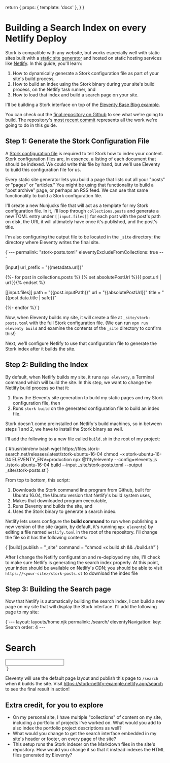  return {
    props: { template: 'docs' },
  }
}

# Building a Search Index on every Netlify Deploy

Stork is compatible with any website, but works especially well with static sites built with a [static site generator](https://www.netlify.com/blog/2020/04/14/what-is-a-static-site-generator-and-3-ways-to-find-the-best-one/) and hosted on static hosting services like [Netlify](https://www.netlify.com). In this guide, you'll learn:

1. How to dynamically generate a Stork configuration file as part of your site's build process,
2. How to build an index using the Stork binary during your site's build process, on the Netlify task runner, and
3. How to load that index and build a search page on your site.

I'll be building a Stork interface on top of the [Eleventy Base Blog example](https://github.com/11ty/eleventy-base-blog).

<DocsNote>

You can check out the [final repository on Github](https://github.com/stork-search/netlify-11ty-example) to see what we're going to build. The repository's [most recent commit](https://github.com/stork-search/netlify-11ty-example/commit/53aa8614cc48dc168782657a352781d31d0d2441) represents all the work we're going to do in this guide.

</DocsNote>

## Step 1: Generate the Stork Configuration File

A [Stork configuration file](/docs/build) is required to tell Stork how to index your content. Stork configuration files are, in essence, a listing of each document that should be indexed. We could write this file by hand, but we'll use Eleventy to build this configuration file for us.

Every static site generator lets you build a page that lists out all your "posts" or "pages" or "articles." You might be using that functionality to build a "post archive" page, or perhaps an RSS feed. We can use that same functionality to build a Stork configuration file. 

I'll create a new Nunjucks file that will act as a template for my Stork configuration file. In it, I'll loop through `collections.posts` and generate a new TOML entry under `[[input.files]]` for each post with the post's path on disk, the URL it will ultimately have once it's published, and the post's title.

I'm also configuring the output file to be located in the `_site` directory: the directory where Eleventy writes the final site.

<Codeblock filename="stork-posts.njk">
  {`---
permalink: "stork-posts.toml"
eleventyExcludeFromCollections: true
---
 
[input]
url_prefix = "{{metadata.url}}"
 
{%- for post in collections.posts %}
{% set absolutePostUrl %}{{ post.url | url }}{% endset %}
 
[[input.files]]
path = "{{post.inputPath}}"
url = "{{absolutePostUrl}}"
title = "{{post.data.title | safe}}"
 
{%- endfor %}`}

  </Codeblock>

Now, when Eleventy builds my site, it will create a file at `_site/stork-posts.toml` with the full Stork configuration file. (We can run `npm run eleventy build` and examine the contents of the `_site` directory to confirm this!)

Next, we'll configure Netlify to use that configuration file to generate the Stork index after it builds the site.

## Step 2: Building the Index

By default, when Netlify builds my site, it runs `npx eleventy`, a Terminal command which will build the site. In this step, we want to change the Netlify build process so that it:

1. Runs the Eleventy site generation to build my static pages and my Stork configuration file, then
2. Runs `stork build` on the generated configuration file to build an index file.

Stork doesn't come preinstalled on Netlify's build machines, so in between steps 1 and 2, we have to install the Stork binary as well.

I'll add the following to a new file called `build.sh` in the root of my project:

<Wide>
  <Codeblock filename="build.sh" lang="bash">
    {`#!/usr/bin/env bash
wget https://files.stork-search.net/releases/latest/stork-ubuntu-16-04
chmod +x stork-ubuntu-16-04
ELEVENTY_ENV=production npx @11ty/eleventy --config=eleventy.js
./stork-ubuntu-16-04 build --input _site/stork-posts.toml --output _site/stork-posts.st`}
  </Codeblock>
</Wide>

From top to bottom, this script:

1. Downloads the Stork command line program from Github, built for Ubuntu 16.04, the Ubuntu version that Netlify's build system uses,
2. Makes that downloaded program executable,
3. Runs Eleventy and builds the site, and
4. Uses the Stork binary to generate a search index.

Netlify lets users configure the **build command** to run when publishing a new version of the site (again, by default, it's running `npx eleventy`) by editing a file named `netlify.toml` in the root of the repository. I'll change the file so it has the following contents:

<Codeblock filename="netlify.toml" lang="toml">
  {`[build]
publish = "_site"
command = "chmod +x build.sh && ./build.sh"`}
</Codeblock>

After I change the Netlify configuration and re-deployed my site, I'll check to make sure Netlify is generating the search index properly. At this point, your index should be available on Netlify's CDN; you should be able to visit `https://<your-site>/stork-posts.st` to download the index file

## Step 3: Building the Search page

Now that Netlify is automatically building the search index, I can build a new page on my site that will display the Stork interface. I'll add the following page to my site:

<Wide>
<Codeblock filename="search.njk" lang="html">
    {`---
 layout: layouts/home.njk
 permalink: /search/
 eleventyNavigation:
   key: Search
   order: 4
 ---

<h1>Search</h1>
<link rel="stylesheet" href="https://files.stork-search.net/basic.css" />

<div class="stork-wrapper">
  <input data-stork="posts" class="stork-input" />
  <div data-stork="posts-output" class="stork-output"></div>
</div>

<script src="https://files.stork-search.net/stork.js"></script>

<script>stork.register('posts', '/stork-posts.st');</script>`}

</Codeblock>
</Wide>

Eleventy will use the default page layout and publish this page to `/search` when it builds the site. Visit <https://stork-netlify-example.netlify.app/search> to see the final result in action!

## Extra credit, for you to explore

- On my personal site, I have multiple "collections" of content on my site, including a portfolio of projects I've worked on. What would you add to also index the portfolio project descriptions as well?
- What would you change to get the search interface embedded in my site's header or footer, on every page of the site?
- This setup runs the Stork indexer on the Markdown files in the site's repository. How would you change it so that it instead indexes the HTML files generated by Eleventy?

